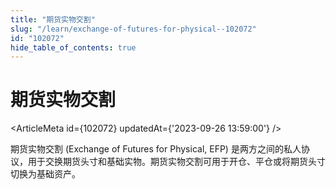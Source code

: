 ```yaml
---
title: "期货实物交割"
slug: "/learn/exchange-of-futures-for-physical--102072"
id: "102072"
hide_table_of_contents: true
---
```



# 期货实物交割

<ArticleMeta id={102072} updatedAt={'2023-09-26 13:59:00'} />
<div className='border-solid border-b border-t-0 my-4 border-[var(--ifm-color-gray-300)]' />

期货实物交割 (Exchange of Futures for Physical, EFP) 是两方之间的私人协议，用于交换期货头寸和基础实物。期货实物交割可用于开仓、平仓或将期货头寸切换为基础资产。
